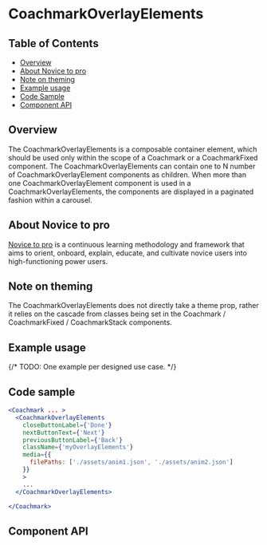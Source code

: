 
# CoachmarkOverlayElements

## Table of Contents

- [Overview](#overview)
- [About Novice to pro](#about-novice-to-pro)
- [Note on theming](#note-on-theming)
- [Example usage](#example-usage)
- [Code Sample](#code-sample)
- [Component API](#component-api)

## Overview

The CoachmarkOverlayElements is a composable container element, which should be
used only within the scope of a Coachmark or a CoachmarkFixed component. The
CoachmarkOverlayElements can contain one to N number of CoachmarkOverlayElement
components as children. When more than one CoachmarkOverlayElement component is
used in a CoachmarkOverlayElements, the components are displayed in a paginated
fashion within a carousel.

## About Novice to pro

[Novice to pro](https://pages.github.ibm.com/security/security-design/department/end-to-end-experiences/novice-to-pro/overview/)
is a continuous learning methodology and framework that aims to orient, onboard,
explain, educate, and cultivate novice users into high-functioning power users.

## Note on theming

The CoachmarkOverlayElements does not directly take a theme prop, rather it
relies on the cascade from classes being set in the Coachmark / CoachmarkFixed /
CoachmarkStack components.

## Example usage

{/* TODO: One example per designed use case. */}

<Canvas className="coachmarkExample" withSource="none">
  <div className="CoachmarkBaseExampleUsage">
    <Story of={CoachmarkOverlayElementsStories.coachmarkOverlayElements} />
  </div>
</Canvas>

## Code sample

```jsx
<Coachmark ... >
  <CoachmarkOverlayElements
    closeButtonLabel={'Done'}
    nextButtonText={'Next'}
    previousButtonLabel={'Back'}
    className={'myOverlayElements'}
    media={{
      filePaths: ['./assets/anim1.json', './assets/anim2.json']
    }}
    >
    ...
  </CoachmarkOverlayElements>

</Coachmark>

```

## Component API

<ArgsTable />

